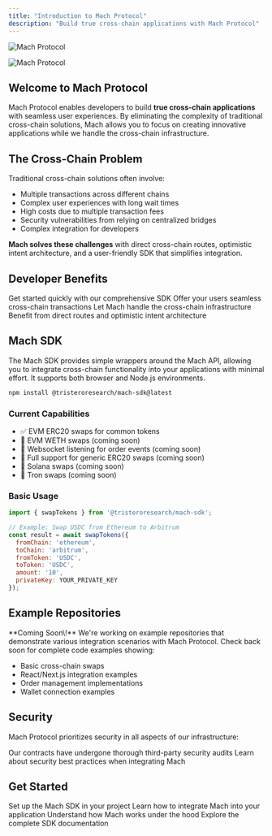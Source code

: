 ```yaml
---
title: "Introduction to Mach Protocol"
description: "Build true cross-chain applications with Mach Protocol"
---
```


<img
  className="block dark:hidden"
  src="/images/hero-light.png"
  alt="Mach Protocol"
/>

<img
  className="hidden dark:block"
  src="/Intro.png"
  alt="Mach Protocol"
  title=""
/>

## Welcome to Mach Protocol

Mach Protocol enables developers to build **true cross-chain applications** with seamless user experiences. By eliminating the complexity of traditional cross-chain solutions, Mach allows you to focus on creating innovative applications while we handle the cross-chain infrastructure.

## The Cross-Chain Problem

Traditional cross-chain solutions often involve:

- Multiple transactions across different chains
- Complex user experiences with long wait times
- High costs due to multiple transaction fees
- Security vulnerabilities from relying on centralized bridges
- Complex integration for developers

**Mach solves these challenges** with direct cross-chain routes, optimistic intent architecture, and a user-friendly SDK that simplifies integration.

## Developer Benefits

<CardGroup cols="2">
  <Card title="Simple Integration" icon="code" href="/essentials/sdk-installation">
    Get started quickly with our comprehensive SDK
  </Card>
  <Card title="Enhanced User Experience" icon="user" href="/mach/user-guide/using-mach-sdk">
    Offer your users seamless cross-chain transactions
  </Card>
  <Card title="Reduced Complexity" icon="gear" href="/mach/getting-started/mach-architecture">
    Let Mach handle the cross-chain infrastructure
  </Card>
  <Card title="Technical Advantages" icon="bolt" href="/mach/getting-started/integrating-mach">
    Benefit from direct routes and optimistic intent architecture
  </Card>
</CardGroup>

## Mach SDK

The Mach SDK provides simple wrappers around the Mach API, allowing you to integrate cross-chain functionality into your applications with minimal effort. It supports both browser and Node.js environments.

```bash
npm install @tristeroresearch/mach-sdk@latest
```

### Current Capabilities

- ✅ EVM ERC20 swaps for common tokens
- 🔄 EVM WETH swaps (coming soon)
- 🔄 Websocket listening for order events (coming soon)
- 🔄 Full support for generic ERC20 swaps (coming soon)
- 🔄 Solana swaps (coming soon)
- 🔄 Tron swaps (coming soon)

### Basic Usage

```javascript
import { swapTokens } from '@tristeroresearch/mach-sdk';

// Example: Swap USDC from Ethereum to Arbitrum
const result = await swapTokens({
  fromChain: 'ethereum',
  toChain: 'arbitrum',
  fromToken: 'USDC',
  toToken: 'USDC',
  amount: '10',
  privateKey: YOUR_PRIVATE_KEY
});
```

## Example Repositories

<Info>
  **Coming Soon\!** We're working on example repositories that demonstrate various integration scenarios with Mach Protocol. Check back soon for complete code examples showing:

  - Basic cross-chain swaps
  - React/Next.js integration examples
  - Order management implementations
  - Wallet connection examples
</Info>

## Security

Mach Protocol prioritizes security in all aspects of our infrastructure:

<CardGroup cols="2">
  <Card title="Smart Contract Audits" icon="shield-check" href="/mach/protocol-concepts/security">
    Our contracts have undergone thorough third-party security audits
  </Card>
  <Card title="Security Best Practices" icon="lock" href="/mach/getting-started/integrating-mach#security">
    Learn about security best practices when integrating Mach
  </Card>
</CardGroup>

## Get Started

<CardGroup cols="2">
  <Card title="SDK Installation" icon="download" href="/essentials/sdk-installation">
    Set up the Mach SDK in your project
  </Card>
  <Card title="Integrating Mach" icon="plug" href="/mach/getting-started/integrating-mach">
    Learn how to integrate Mach into your application
  </Card>
  <Card title="Architecture Overview" icon="building" href="/mach/getting-started/mach-architecture">
    Understand how Mach works under the hood
  </Card>
  <Card title="API Reference" icon="book" href="/api-reference/sdk/library">
    Explore the complete SDK documentation
  </Card>
</CardGroup>